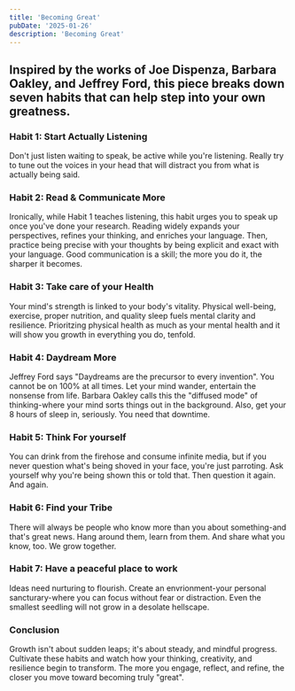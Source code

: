 ```yaml
---
title: 'Becoming Great'
pubDate: '2025-01-26'
description: 'Becoming Great'
---
```


## Inspired by the works of Joe Dispenza, Barbara Oakley, and Jeffrey Ford, this piece breaks down seven habits that can help step into your own greatness.

### Habit 1: Start Actually Listening

Don't just listen waiting to speak, be active while you're listening. Really try to tune out the voices in your head that will distract you from what is actually being said.

### Habit 2: Read & Communicate More

Ironically, while Habit 1 teaches listening, this habit urges you to speak up once you've done your research. Reading widely expands your perspectives, refines your thinking, and enriches your language. Then, practice being precise with your thoughts by being explicit and exact with your language. Good communication is a skill; the more you do it, the sharper it becomes.

### Habit 3: Take care of your Health

Your mind's strength is linked to your body's vitality. Physical well-being, exercise, proper nutrition, and quality sleep fuels mental clarity and resilience. Prioritzing physical health as much as your mental health and it will show you growth in everything you do, tenfold.

### Habit 4: Daydream More

Jeffrey Ford says "Daydreams are the precursor to every invention". You cannot be on 100% at all times. Let your mind wander, entertain the nonsense from life. Barbara Oakley calls this the "diffused mode" of thinking-where your mind sorts things out in the background. Also, get your 8 hours of sleep in, seriously. You need that downtime.

### Habit 5: Think For yourself

You can drink from the firehose and consume infinite media, but if you never question what's being shoved in your face, you're just parroting. Ask yourself why you're being shown this or told that. Then question it again. And again.

### Habit 6: Find your Tribe

There will always be people who know more than you about something-and that's great news. Hang around them, learn from them. And share what you know, too. We grow together.

### Habit 7: Have a peaceful place to work

Ideas need nurturing to flourish. Create an envrionment-your personal sancturary-where you can focus without fear or distraction. Even the smallest seedling will not grow in a desolate hellscape.

### Conclusion

Growth isn't about sudden leaps; it's about steady, and mindful progress. Cultivate these habits and watch how your thinking, creativity, and resilience begin to transform. The more you engage, reflect, and refine, the closer you move toward becoming truly "great".
